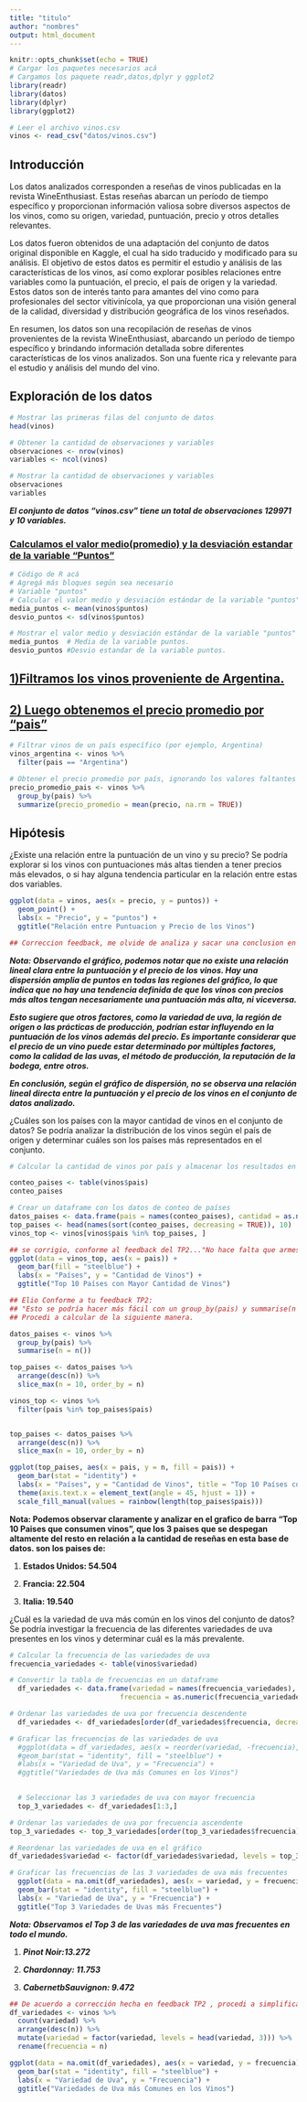 ```yaml
---
title: "titulo"
author: "nombres"
output: html_document
---
```


```r
knitr::opts_chunk$set(echo = TRUE)
# Cargar los paquetes necesarios acá
# Cargamos los paquete readr,datos,dplyr y ggplot2
library(readr)
library(datos)
library(dplyr)
library(ggplot2)

# Leer el archivo vinos.csv
vinos <- read_csv("datos/vinos.csv")

```

## Introducción

Los datos analizados corresponden a reseñas de vinos publicadas en la revista WineEnthusiast. Estas reseñas abarcan un período de tiempo específico y proporcionan información valiosa sobre diversos aspectos de los vinos, como su origen, variedad, puntuación, precio y otros detalles relevantes.

Los datos fueron obtenidos de una adaptación del conjunto de datos original disponible en Kaggle, el cual ha sido traducido y modificado para su análisis. El objetivo de estos datos es permitir el estudio y análisis de las características de los vinos, así como explorar posibles relaciones entre variables como la puntuación, el precio, el país de origen y la variedad. Estos datos son de interés tanto para amantes del vino como para profesionales del sector vitivinícola, ya que proporcionan una visión general de la calidad, diversidad y distribución geográfica de los vinos reseñados.

En resumen, los datos son una recopilación de reseñas de vinos provenientes de la revista WineEnthusiast, abarcando un período de tiempo específico y brindando información detallada sobre diferentes características de los vinos analizados. Son una fuente rica y relevante para el estudio y análisis del mundo del vino.

## Exploración de los datos

```r
# Mostrar las primeras filas del conjunto de datos
head(vinos)

# Obtener la cantidad de observaciones y variables
observaciones <- nrow(vinos)
variables <- ncol(vinos)

# Mostrar la cantidad de observaciones y variables
observaciones
variables

```

***El conjunto de datos "vinos.csv" tiene un total de observaciones 129971 y 10 variables.***

### [**Calculamos el valor medio(promedio) y la desviación estandar de la variable "Puntos"**]{.underline}

```r
# Cödigo de R acá 
# Agregá más bloques según sea necesario
# Variable "puntos"
# Calcular el valor medio y desviación estándar de la variable "puntos"
media_puntos <- mean(vinos$puntos)
desvio_puntos <- sd(vinos$puntos)

# Mostrar el valor medio y desviación estándar de la variable "puntos"
media_puntos  # Media de la variable puntos.
desvio_puntos #Desvio estandar de la variable puntos.

```

## [**1)Filtramos los vinos proveniente de Argentina.**]{.underline}

## [**2) Luego obtenemos el precio promedio por "pais"**]{.underline}

```r

# Filtrar vinos de un país específico (por ejemplo, Argentina)
vinos_argentina <- vinos %>%
  filter(pais == "Argentina")

# Obtener el precio promedio por país, ignorando los valores faltantes
precio_promedio_pais <- vinos %>%
  group_by(pais) %>%
  summarize(precio_promedio = mean(precio, na.rm = TRUE))


```

## Hipótesis

¿Existe una relación entre la puntuación de un vino y su precio? Se podría explorar si los vinos con puntuaciones más altas tienden a tener precios más elevados, o si hay alguna tendencia particular en la relación entre estas dos variables.

```r
ggplot(data = vinos, aes(x = precio, y = puntos)) +
  geom_point() +
  labs(x = "Precio", y = "puntos") +
  ggtitle("Relación entre Puntuacion y Precio de los Vinos")

## Correccion feedback, me olvide de analiza y sacar una conclusion en el TP2. Aqui va el analisis y la conclusión.
```

***Nota: Observando el gráfico, podemos notar que no existe una relación lineal clara entre la puntuación y el precio de los vinos. Hay una dispersión amplia de puntos en todas las regiones del gráfico, lo que indica que no hay una tendencia definida de que los vinos con precios más altos tengan necesariamente una puntuación más alta, ni viceversa.***

***Esto sugiere que otros factores, como la variedad de uva, la región de origen o las prácticas de producción, podrían estar influyendo en la puntuación de los vinos además del precio. Es importante considerar que el precio de un vino puede estar determinado por múltiples factores, como la calidad de las uvas, el método de producción, la reputación de la bodega, entre otros.***

***En conclusión, según el gráfico de dispersión, no se observa una relación lineal directa entre la puntuación y el precio de los vinos en el conjunto de datos analizado.***




¿Cuáles son los países con la mayor cantidad de vinos en el conjunto de datos? Se podría analizar la distribución de los vinos según el país de origen y determinar cuáles son los países más representados en el conjunto.

```r

# Calcular la cantidad de vinos por país y almacenar los resultados en un objeto llamado "conteo_paises"

conteo_paises <- table(vinos$pais)
conteo_paises 

# Crear un dataframe con los datos de conteo de países
datos_paises <- data.frame(pais = names(conteo_paises), cantidad = as.numeric(conteo_paises))
top_paises <- head(names(sort(conteo_paises, decreasing = TRUE)), 10)
vinos_top <- vinos[vinos$pais %in% top_paises, ]

## se corrigio, conforme al feedback del TP2..."No hace falta que armes un data.frame así. Acá podés simplemente pasarle vinos_top."
ggplot(data = vinos_top, aes(x = pais)) +
  geom_bar(fill = "steelblue") +
  labs(x = "Países", y = "Cantidad de Vinos") +
  ggtitle("Top 10 Países con Mayor Cantidad de Vinos")


```

```r
## Elio Conforme a tu feedback TP2:
## "Esto se podría hacer más fácil con un group_by(pais) y summarise(n = n()). Para seleccionar el top 10, podés usar arrange y head o directamente slice_max()"
## Procedi a calcular de la siguiente manera.

datos_paises <- vinos %>%
  group_by(pais) %>%
  summarise(n = n())

top_paises <- datos_paises %>%
  arrange(desc(n)) %>%
  slice_max(n = 10, order_by = n)

vinos_top <- vinos %>%
  filter(pais %in% top_paises$pais)


top_paises <- datos_paises %>%
  arrange(desc(n)) %>%
  slice_max(n = 10, order_by = n)

ggplot(top_paises, aes(x = pais, y = n, fill = pais)) +
  geom_bar(stat = "identity") +
  labs(x = "Países", y = "Cantidad de Vinos", title = "Top 10 Países con Mayor Cantidad de reseñas de Vinos") +
  theme(axis.text.x = element_text(angle = 45, hjust = 1)) +
  scale_fill_manual(values = rainbow(length(top_paises$pais)))


```

**Nota: Podemos observar claramente y analizar en el grafico de barra "Top 10 Paises que consumen vinos", que los 3 paises que se despegan altamente del resto en relación a la cantidad de reseñas en esta base de datos. son los paises de:**

1.  **Estados Unidos: 54.504**

2.  **Francia: 22.504**

3.  **Italia: 19.540**

¿Cuál es la variedad de uva más común en los vinos del conjunto de datos? Se podría investigar la frecuencia de las diferentes variedades de uva presentes en los vinos y determinar cuál es la más prevalente.

```r

# Calcular la frecuencia de las variedades de uva
frecuencia_variedades <- table(vinos$variedad)

# Convertir la tabla de frecuencias en un dataframe
  df_variedades <- data.frame(variedad = names(frecuencia_variedades),
                           frecuencia = as.numeric(frecuencia_variedades))

# Ordenar las variedades de uva por frecuencia descendente
  df_variedades <- df_variedades[order(df_variedades$frecuencia, decreasing = TRUE), ]

# Graficar las frecuencias de las variedades de uva
  #ggplot(data = df_variedades, aes(x = reorder(variedad, -frecuencia), y = frecuencia)) +
  #geom_bar(stat = "identity", fill = "steelblue") +
  #labs(x = "Variedad de Uva", y = "Frecuencia") +
  #ggtitle("Variedades de Uva más Comunes en los Vinos")

  
  # Seleccionar las 3 variedades de uva con mayor frecuencia
  top_3_variedades <- df_variedades[1:3,]

# Ordenar las variedades de uva por frecuencia ascendente
top_3_variedades <- top_3_variedades[order(top_3_variedades$frecuencia), ]

# Reordenar las variedades de uva en el gráfico
df_variedades$variedad <- factor(df_variedades$variedad, levels = top_3_variedades$variedad)

# Graficar las frecuencias de las 3 variedades de uva más frecuentes
  ggplot(data = na.omit(df_variedades), aes(x = variedad, y = frecuencia)) +
  geom_bar(stat = "identity", fill = "steelblue") +
  labs(x = "Variedad de Uva", y = "Frecuencia") +
  ggtitle("Top 3 Variedades de Uvas más Frecuentes")


```

***Nota: Observamos el Top 3 de las variedades de uva mas frecuentes en todo el mundo.***

1.  ***Pinot Noir:13.272***

2.  ***Chardonnay: 11.753***

3.  ***CabernetbSauvignon: 9.472***

```r
## De acuerdo a corrección hecha en feedback TP2 , procedi a simplificar el codigo usando la funcion dplyr.
df_variedades <- vinos %>%
  count(variedad) %>%
  arrange(desc(n)) %>%
  mutate(variedad = factor(variedad, levels = head(variedad, 3))) %>%
  rename(frecuencia = n)

ggplot(data = na.omit(df_variedades), aes(x = variedad, y = frecuencia)) +
  geom_bar(stat = "identity", fill = "steelblue") +
  labs(x = "Variedad de Uva", y = "Frecuencia") +
  ggtitle("Variedades de Uva más Comunes en los Vinos")

```
